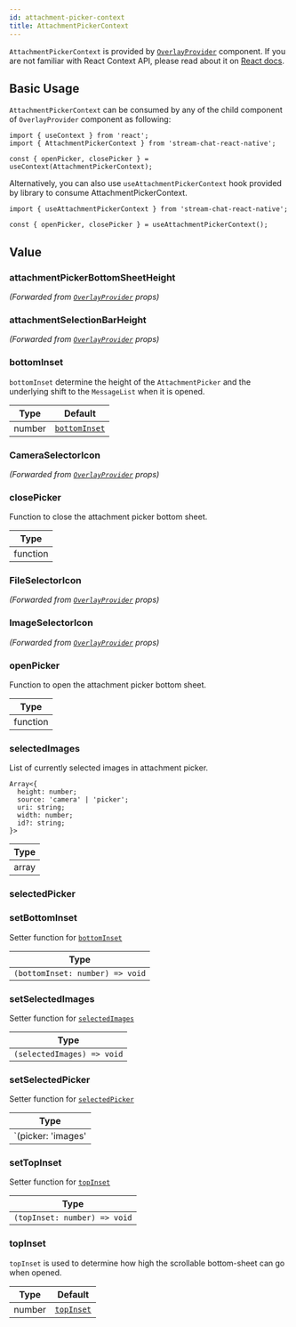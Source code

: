 ```yaml
---
id: attachment-picker-context
title: AttachmentPickerContext
---
```




`AttachmentPickerContext` is provided by [`OverlayProvider`](../core-components/overlay-provider) component. If you are not familiar with React Context API, please read about it on [React docs](https://reactjs.org/docs/context.html).

## Basic Usage

`AttachmentPickerContext` can be consumed by any of the child  component of `OverlayProvider` component as following:

```tsx
import { useContext } from 'react';
import { AttachmentPickerContext } from 'stream-chat-react-native';

const { openPicker, closePicker } = useContext(AttachmentPickerContext);
```

Alternatively, you can also use `useAttachmentPickerContext` hook provided by library to consume AttachmentPickerContext.

```tsx
import { useAttachmentPickerContext } from 'stream-chat-react-native';

const { openPicker, closePicker } = useAttachmentPickerContext();
```

## Value

### attachmentPickerBottomSheetHeight

_(Forwarded from [`OverlayProvider`](../core-components/overlay-provider) props)_

<AttachmentPickerBottomSheetHeight />

### attachmentSelectionBarHeight

_(Forwarded from [`OverlayProvider`](../core-components/overlay-provider) props)_

<AttachmentSelectionBarHeight />

### bottomInset

`bottomInset` determine the height of the `AttachmentPicker` and the underlying shift to the `MessageList` when it is opened.

| Type | Default |
| - | - |
| number | [`bottomInset`](../core-components/overlay-priovider#bottominset) |

### CameraSelectorIcon

_(Forwarded from [`OverlayProvider`](../core-components/overlay-provider) props)_

<CameraSelectorIcon />

### closePicker

Function to close the attachment picker bottom sheet.

| Type |
| - |
| function |

### FileSelectorIcon

_(Forwarded from [`OverlayProvider`](../core-components/overlay-provider) props)_

<FileSelectorIcon />

### ImageSelectorIcon

_(Forwarded from [`OverlayProvider`](../core-components/overlay-provider) props)_

<ImageSelectorIcon />

<!-- ### maxNumberOfFiles

Maximum number of files (images + documents) which can be uploaded.

| Type | Default |
| - | - |
| number | 10 | -->

### openPicker

Function to open the attachment picker bottom sheet.

| Type |
| - |
| function |

### selectedImages

List of currently selected images in attachment picker.

```tsx
Array<{
  height: number;
  source: 'camera' | 'picker';
  uri: string;
  width: number;
  id?: string;
}>
```

| Type |
| - |
| array |

### selectedPicker

<SelectedPicker />

### setBottomInset

Setter function for [`bottomInset`](#bottominset)

| Type |
| - |
| `(bottomInset: number) => void` |

<!-- ### setMaxNumberOfFiles -->

### setSelectedImages

Setter function for [`selectedImages`](#selectedimages)

| Type |
| - |
| `(selectedImages) => void` |

### setSelectedPicker

Setter function for [`selectedPicker`](#selectedpicker)

| Type |
| - |
| `(picker: 'images' | undefined) => void` |

### setTopInset

Setter function for [`topInset`](#topinset)

| Type |
| - |
| `(topInset: number) => void` |

### topInset

`topInset` is used to determine how high the scrollable bottom-sheet can go when opened.

| Type | Default |
| - | - |
| number | [`topInset`](../core-components/overlay-priovider#topInset) |
